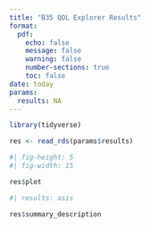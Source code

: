 ```yaml
---
title: "B35 QOL Explorer Results"
format:
  pdf:
    echo: false
    message: false
    warning: false
    number-sections: true
    toc: false
date: today
params:
  results: NA
---
```


```r
library(tidyverse)

res <- read_rds(params$results)

```

```r
#| fig-height: 5
#| fig-width: 15

res$plot
```

```r
#| results: asis

res$summary_description
```

